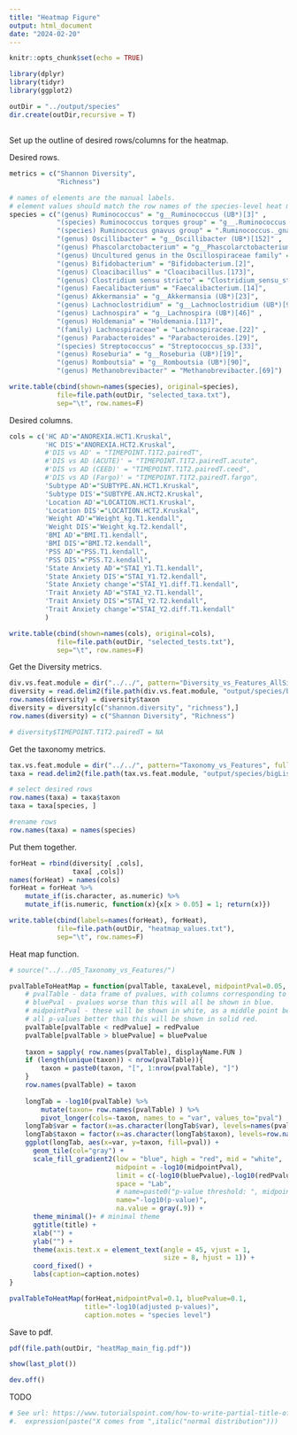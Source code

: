 ```yaml
---
title: "Heatmap Figure"
output: html_document
date: "2024-02-20"
---
```


```r
knitr::opts_chunk$set(echo = TRUE)
```


```r
library(dplyr)
library(tidyr)
library(ggplot2)
```

```r
outDir = "../output/species"
dir.create(outDir,recursive = T)
```

## 

Set up the outline of desired rows/columns for the heatmap.

Desired rows.
```r
metrics = c("Shannon Diversity",
            "Richness")

# names of elements are the manual labels.  
# element values should match the row names of the species-level heat map and p-value table from module 05_Taxonomy_vs_Features.
species = c("(genus) Ruminococcus" = "g__Ruminococcus (UB*)[3]" ,
            "(species) Ruminococcus torques group" = "g__.Ruminococcus._torques_group (UB*)[72]" ,
            "(species) Ruminococcus gnavus group" = ".Ruminococcus._gnavus_group.[134]" ,
            "(genus) Oscillibacter" = "g__Oscillibacter (UB*)[152]" ,
            "(genus) Phascolarctobacterium" = "g__Phascolarctobacterium (UB*)[67]" ,
            "(genus) Uncultured genus in the Oscillospiraceae family" = "g__uncultured (UB*)[34]",
            "(genus) Bifidobacterium" = "Bifidobacterium.[2]",
            "(genus) Cloacibacillus" = "Cloacibacillus.[173]",
            "(genus) Clostridium sensu stricto" = "Clostridium_sensu_stricto_2.[66]" ,
            "(genus) Faecalibacterium" = "Faecalibacterium.[14]",
            "(genus) Akkermansia" = "g__Akkermansia (UB*)[23]",
            "(genus) Lachnoclostridium" = "g__Lachnoclostridium (UB*)[97]",
            "(genus) Lachnospira" = "g__Lachnospira (UB*)[46]" ,
            "(genus) Holdemania" = "Holdemania.[117]",
            "(family) Lachnospiraceae" = "Lachnospiraceae.[22]" ,
            "(genus) Parabacteroides" = "Parabacteroides.[29]",
            "(species) Streptococcus" = "Streptococcus_sp.[33]",
            "(genus) Roseburia" = "g__Roseburia (UB*)[19]",
            "(genus) Romboutsia" = "g__Romboutsia (UB*)[90]",
            "(genus) Methanobrevibacter" = "Methanobrevibacter.[69]")

write.table(cbind(shown=names(species), original=species), 
            file=file.path(outDir, "selected_taxa.txt"), 
            sep="\t", row.names=F)
```

Desired columns.
```r
cols = c('HC AD'="ANOREXIA.HCT1.Kruskal", 
         'HC DIS'="ANOREXIA.HCT2.Kruskal", 
         #'DIS vs AD' = "TIMEPOINT.T1T2.pairedT",
         #'DIS vs AD (ACUTE)' = "TIMEPOINT.T1T2.pairedT.acute",
         #'DIS vs AD (CEED)' = "TIMEPOINT.T1T2.pairedT.ceed",
         #'DIS vs AD (Fargo)' = "TIMEPOINT.T1T2.pairedT.fargo",
         'Subtype AD'="SUBTYPE.AN.HCT1.Kruskal", 
         'Subtype DIS'="SUBTYPE.AN.HCT2.Kruskal", 
         'Location AD'="LOCATION.HCT1.Kruskal", 
         'Location DIS'="LOCATION.HCT2.Kruskal", 
         'Weight AD'="Weight_kg.T1.kendall", 
         'Weight DIS'="Weight_kg.T2.kendall", 
         'BMI AD'="BMI.T1.kendall", 
         'BMI DIS'="BMI.T2.kendall", 
         'PSS AD'="PSS.T1.kendall", 
         'PSS DIS'="PSS.T2.kendall", 
         'State Anxiety AD'="STAI_Y1.T1.kendall", 
         'State Anxiety DIS'="STAI_Y1.T2.kendall", 
         'State Anxiety change'="STAI_Y1.diff.T1.kendall", 
         'Trait Anxiety AD'="STAI_Y2.T1.kendall", 
         'Trait Anxiety DIS'="STAI_Y2.T2.kendall",
         'Trait Anxiety change'="STAI_Y2.diff.T1.kendall"
         )

write.table(cbind(shown=names(cols), original=cols), 
            file=file.path(outDir, "selected_tests.txt"), 
            sep="\t", row.names=F)
```


Get the Diversity metrics.
```r
div.vs.feat.module = dir("../../", pattern="Diversity_vs_Features_AllSites", full.names = T)
diversity = read.delim2(file.path(div.vs.feat.module, "output/species/bigList_pvalues_fdr-adjusted_species.txt"))
row.names(diversity) = diversity$taxon
diversity = diversity[c("shannon.diversity", "richness"),]
row.names(diversity) = c("Shannon Diversity", "Richness")

# diversity$TIMEPOINT.T1T2.pairedT = NA
```

Get the taxonomy metrics.
```r
tax.vs.feat.module = dir("../../", pattern="Taxonomy_vs_Features", full.names = T)
taxa = read.delim2(file.path(tax.vs.feat.module, "output/species/bigList_pvalues_fdr-adjusted_species.txt"))

# select desired rows
row.names(taxa) = taxa$taxon
taxa = taxa[species, ]

#rename rows
row.names(taxa) = names(species)
```

Put them together.
```r
forHeat = rbind(diversity[ ,cols],
                taxa[ ,cols])
names(forHeat) = names(cols)
forHeat = forHeat %>% 
    mutate_if(is.character, as.numeric) %>%
    mutate_if(is.numeric, function(x){x[x > 0.05] = 1; return(x)})

write.table(cbind(labels=names(forHeat), forHeat), 
            file=file.path(outDir, "heatmap_values.txt"), 
            sep="\t", row.names=F)
```


Heat map function.
```r
# source("../../05_Taxonomy_vs_Features/")

pvalTableToHeatMap = function(pvalTable, taxaLevel, midpointPval=0.05, bluePvalue=0.05, redPvalue=0.00001, title="-log10(p-values)", displayName.FUN=c, caption.notes=""){
    # pvalTable - data frame of pvalues, with columns corresponding to variables (metadata) and named rows for taxa_metrics.
    # bluePval - pvalues worse than this will all be shown in blue.
    # midpointPval - these will be shown in white, as a middle point between the blue and red gradients.
    # all p-values better than this will be shown in solid red.
    pvalTable[pvalTable < redPvalue] = redPvalue
    pvalTable[pvalTable > bluePvalue] = bluePvalue
    
    taxon = sapply( row.names(pvalTable), displayName.FUN )
    if (length(unique(taxon)) < nrow(pvalTable)){
        taxon = paste0(taxon, "[", 1:nrow(pvalTable), "]")
    }
    row.names(pvalTable) = taxon
    
    longTab = -log10(pvalTable) %>% 
        mutate(taxon= row.names(pvalTable) ) %>%
        pivot_longer(cols=-taxon, names_to = "var", values_to="pval")
    longTab$var = factor(x=as.character(longTab$var), levels=names(pvalTable))
    longTab$taxon = factor(x=as.character(longTab$taxon), levels=row.names(pvalTable))
    ggplot(longTab, aes(x=var, y=taxon, fill=pval)) +
      geom_tile(col="gray") +
      scale_fill_gradient2(low = "blue", high = "red", mid = "white",
                           midpoint = -log10(midpointPval),
                           limit = c(-log10(bluePvalue),-log10(redPvalue)),
                           space = "Lab",
                           # name=paste0("p-value threshold: ", midpointPval, "\n\n-log10(p-value)"),
                           name="-log10(p-value)",
                           na.value = gray(.9)) +
      theme_minimal()+ # minimal theme
      ggtitle(title) +
      xlab("") +
      ylab("") +
      theme(axis.text.x = element_text(angle = 45, vjust = 1, 
                                       size = 8, hjust = 1)) +
      coord_fixed() +
      labs(caption=caption.notes)
}
```

```r
pvalTableToHeatMap(forHeat,midpointPval=0.1, bluePvalue=0.1,
                   title="-log10(adjusted p-values)",
                   caption.notes = "species level")
```

Save to pdf.
```r
pdf(file.path(outDir, "heatMap_main_fig.pdf"))

show(last_plot())

dev.off()
```


TODO
```r
# See url: https://www.tutorialspoint.com/how-to-write-partial-title-of-x-axis-in-italics-using-ggplot2-of-r
#.  expression(paste("X comes from ",italic("normal distribution")))
```

